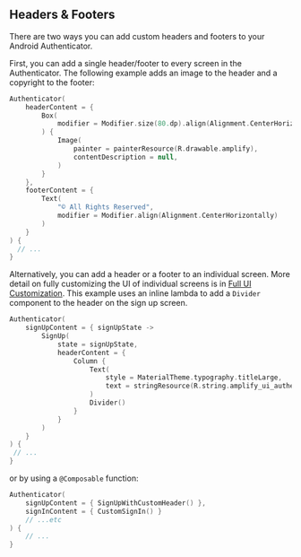 ## Headers & Footers

There are two ways you can add custom headers and footers to your Android Authenticator.

First, you can add a single header/footer to every screen in the Authenticator.  The following example adds an image to the header and a copyright to the footer:

```kotlin
Authenticator(
    headerContent = {
        Box(
            modifier = Modifier.size(80.dp).align(Alignment.CenterHorizontally)
        ) {
            Image(
                painter = painterResource(R.drawable.amplify),
                contentDescription = null,
            )
        }
    },
    footerContent = {
        Text(
            "© All Rights Reserved",
            modifier = Modifier.align(Alignment.CenterHorizontally)
        )
    }
) {
  // ...
} 
```

Alternatively, you can add a header or a footer to an individual screen. More detail on fully customizing the UI of individual screens is in [Full UI Customization](#full-ui-customization). This example uses an inline lambda to add a `Divider` component to the header on the sign up screen.

```kotlin
Authenticator(
    signUpContent = { signUpState ->
        SignUp(
            state = signUpState,
            headerContent = {
                Column {
                    Text(
                        style = MaterialTheme.typography.titleLarge,
                        text = stringResource(R.string.amplify_ui_authenticator_title_signup)
                    )
                    Divider()
                }
            }
        )
    }
) {
 // ...
}
```

or by using a `@Composable` function:

```kotlin
Authenticator(
    signUpContent = { SignUpWithCustomHeader() },
    signInContent = { CustomSignIn() }
    // ...etc
) {
    // ...
}
```
